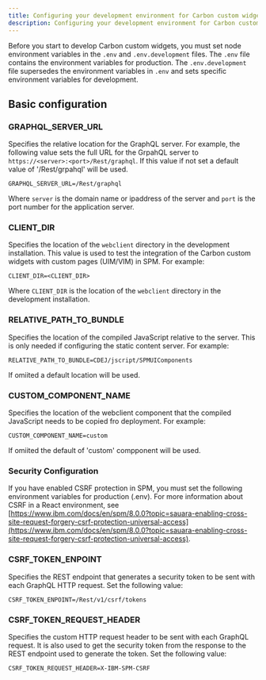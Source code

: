 ```yaml
---
title: Configuring your development environment for Carbon custom widgets
description: Configuring your development environment for Carbon custom widgets
---
```


Before you start to develop Carbon custom widgets, you must set node environment variables in the `.env` and `.env.development` files.
The `.env` file contains the environment variables for production. The `.env.development` file supersedes the environment variables in `.env` and sets specific environment variables for development.

## Basic configuration

### GRAPHQL_SERVER_URL

Specifies the relative location for the GraphQL server. For example, the following value sets the full URL for the GrpahQL server to `https://<server>:<port>/Rest/graphql`.
If this value if not set a default value of '/Rest/grpahql' will be used.

```
GRAPHQL_SERVER_URL=/Rest/graphql
```

Where `server` is the domain name or ipaddress of the server and `port` is the port number for the application server.

### CLIENT_DIR

Specifies the location of the `webclient` directory in the development installation. This value is used to test the integration of the Carbon custom widgets with custom pages (UIM/VIM) in SPM. For example:

```
CLIENT_DIR=<CLIENT_DIR> 
```

Where `CLIENT_DIR` is the location of the `webclient` directory in the development installation.

### RELATIVE_PATH_TO_BUNDLE

Specifies the location of the compiled JavaScript relative to the server. This is only needed if configuring the static content server. For example:

```
RELATIVE_PATH_TO_BUNDLE=CDEJ/jscript/SPMUIComponents
```

If omiited a default location will be used.

### CUSTOM_COMPONENT_NAME

Specifies the location of the webclient component that the compiled JavaScript needs to be copied fro deployment. For example:

```
CUSTOM_COMPONENT_NAME=custom
```

If omiited the default of 'custom' compponent will be used.

### Security Configuration

If you have enabled CSRF protection in SPM, you must set the following environment variables for production (.env). For more information about CSRF in a React environment, see [https://www.ibm.com/docs/en/spm/8.0.0?topic=sauara-enabling-cross-site-request-forgery-csrf-protection-universal-access](https://www.ibm.com/docs/en/spm/8.0.0?topic=sauara-enabling-cross-site-request-forgery-csrf-protection-universal-access).

### CSRF_TOKEN_ENPOINT

Specifies the REST endpoint that generates a security token to be sent with each GraphQL HTTP request. Set the following value:

```
CSRF_TOKEN_ENPOINT=/Rest/v1/csrf/tokens
```

### CSRF_TOKEN_REQUEST_HEADER

Specifies the custom HTTP request header to be sent with each GraphQL request. It is also used to get the security token from the response to the REST endpoint used to generate the token. Set the following value:

```
CSRF_TOKEN_REQUEST_HEADER=X-IBM-SPM-CSRF
```
